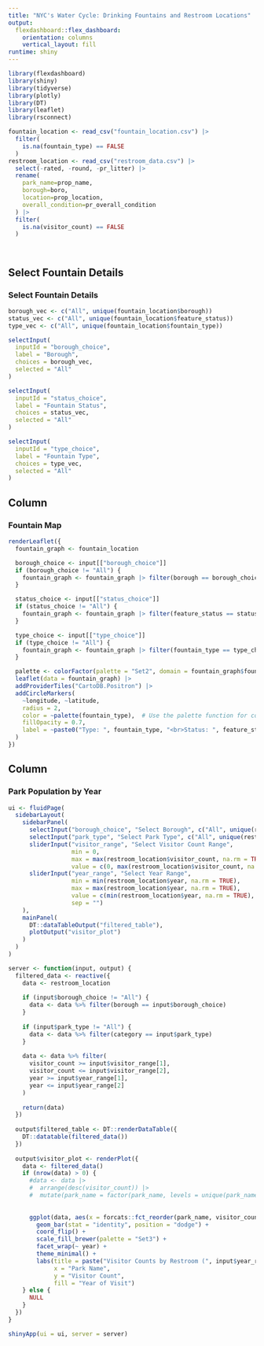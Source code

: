 ```yaml
---
title: "NYC's Water Cycle: Drinking Fountains and Restroom Locations"
output: 
  flexdashboard::flex_dashboard:
    orientation: columns
    vertical_layout: fill
runtime: shiny
---
```


```r
library(flexdashboard)
library(shiny)
library(tidyverse)
library(plotly)
library(DT)
library(leaflet)
library(rsconnect)

fountain_location <- read_csv("fountain_location.csv") |>
  filter(
    is.na(fountain_type) == FALSE
  )
restroom_location <- read_csv("restroom_data.csv") |> 
  select(-rated, -round, -pr_litter) |> 
  rename(
    park_name=prop_name, 
    borough=boro,
    location=prop_location,
    overall_condition=pr_overall_condition
  ) |>
  filter(
    is.na(visitor_count) == FALSE
  )




```


Select Fountain Details {.sidebar}
-----------------------------------------------------------------------

### Select Fountain Details

```r
borough_vec <- c("All", unique(fountain_location$borough))
status_vec <- c("All", unique(fountain_location$feature_status))
type_vec <- c("All", unique(fountain_location$fountain_type))

selectInput(
  inputId = "borough_choice",
  label = "Borough",
  choices = borough_vec,
  selected = "All"
)

selectInput(
  inputId = "status_choice",
  label = "Fountain Status",
  choices = status_vec,
  selected = "All"
)

selectInput(
  inputId = "type_choice",
  label = "Fountain Type",
  choices = type_vec,
  selected = "All"
)
```


Column {data-width=600}
-----------------------------------------------------------------------
### Fountain Map

```r
renderLeaflet({
  fountain_graph <- fountain_location

  borough_choice <- input[["borough_choice"]]
  if (borough_choice != "All") {
    fountain_graph <- fountain_graph |> filter(borough == borough_choice)
  }

  status_choice <- input[["status_choice"]]
  if (status_choice != "All") {
    fountain_graph <- fountain_graph |> filter(feature_status == status_choice)
  }

  type_choice <- input[["type_choice"]]
  if (type_choice != "All") {
    fountain_graph <- fountain_graph |> filter(fountain_type == type_choice)
  }

  palette <- colorFactor(palette = "Set2", domain = fountain_graph$fountain_type)
  leaflet(data = fountain_graph) |> 
  addProviderTiles("CartoDB.Positron") |> 
  addCircleMarkers(
    ~longitude, ~latitude,
    radius = 2,
    color = ~palette(fountain_type),  # Use the palette function for colors
    fillOpacity = 0.7,
    label = ~paste0("Type: ", fountain_type, "<br>Status: ", feature_status)
  )
})
```

Column {data-width=700}
-----------------------------------------------------------------------

### Park Population by Year

```r
ui <- fluidPage(
  sidebarLayout(
    sidebarPanel(
      selectInput("borough_choice", "Select Borough", c("All", unique(restroom_location$borough))),
      selectInput("park_type", "Select Park Type", c("All", unique(restroom_location$category))),
      sliderInput("visitor_range", "Select Visitor Count Range", 
                  min = 0, 
                  max = max(restroom_location$visitor_count, na.rm = TRUE), 
                  value = c(0, max(restroom_location$visitor_count, na.rm = TRUE))),
      sliderInput("year_range", "Select Year Range", 
                  min = min(restroom_location$year, na.rm = TRUE), 
                  max = max(restroom_location$year, na.rm = TRUE), 
                  value = c(min(restroom_location$year, na.rm = TRUE), max(restroom_location$year, na.rm = TRUE)),
                  sep = "")
    ),
    mainPanel(
      DT::dataTableOutput("filtered_table"),
      plotOutput("visitor_plot")
    )
  )
)

server <- function(input, output) {
  filtered_data <- reactive({
    data <- restroom_location
    
    if (input$borough_choice != "All") {
      data <- data %>% filter(borough == input$borough_choice)
    }
    
    if (input$park_type != "All") {
      data <- data %>% filter(category == input$park_type)
    }
    
    data <- data %>% filter(
      visitor_count >= input$visitor_range[1],
      visitor_count <= input$visitor_range[2],
      year >= input$year_range[1],
      year <= input$year_range[2]
    )
    
    return(data)
  })
  
  output$filtered_table <- DT::renderDataTable({
    DT::datatable(filtered_data())
  })
  
  output$visitor_plot <- renderPlot({
    data <- filtered_data()
    if (nrow(data) > 0) {
      #data <- data |>
      #  arrange(desc(visitor_count)) |>
      #  mutate(park_name = factor(park_name, levels = unique(park_name)))
      
      
      ggplot(data, aes(x = forcats::fct_reorder(park_name, visitor_count), y = visitor_count, fill = as.factor(year))) +
        geom_bar(stat = "identity", position = "dodge") +
        coord_flip() +
        scale_fill_brewer(palette = "Set3") +
        facet_wrap(~ year) +
        theme_minimal() +
        labs(title = paste("Visitor Counts by Restroom (", input$year_range[1], "-", input$year_range[2], ")", sep = ""),
             x = "Park Name",
             y = "Visitor Count",
             fill = "Year of Visit")
    } else {
      NULL
    }
  })
}

shinyApp(ui = ui, server = server)
```
